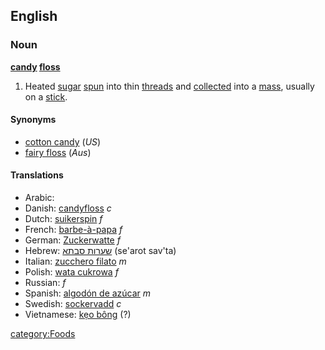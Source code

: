 ==English==
===Noun===
'''[[candy]] [[floss]]'''

# Heated [[sugar]] [[spun]] into thin [[thread]]s and [[collect]]ed into a [[mass]], usually on a [[stick]].

====Synonyms====
*[[cotton candy]] (''US'')
*[[fairy floss]] (''Aus'')

====Translations====
*Arabic: {{ARchar|[[غزل البنات]]}}
*Danish: [[candyfloss]] ''c''
*Dutch: [[suikerspin]] ''f''
*French: [[barbe-à-papa]] ''f''
*German: [[Zuckerwatte]] ''f''
*Hebrew: [[שערות סבתא]] (se'arot sav'ta) <!--This belongs at the Hebrew entry ''(literally: Granny's hair)'' -->
*Italian: [[zucchero filato]] ''m''
*Polish: [[wata cukrowa]] ''f''
*Russian: {{RUchar|[[сахарная вата|са́харная ва́та]]}} ''f''
*Spanish: [[algodón de azúcar]] ''m''
*Swedish: [[sockervadd]] ''c''
*Vietnamese: [[kẹo bông]] (?)

[[category:Foods]]